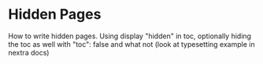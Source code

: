 # Hidden Pages

How to write hidden pages.
Using display "hidden" in toc, optionally hiding the toc as well with "toc": false and what not (look at typesetting example in nextra docs)
